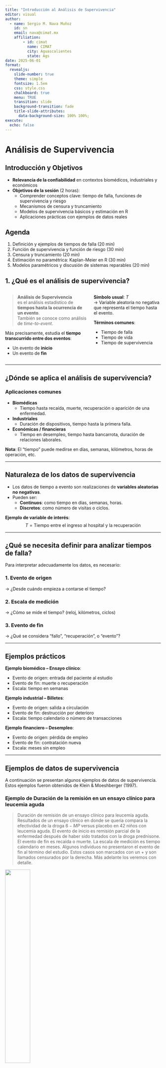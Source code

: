 ```yaml
---
title: "Introducción al Análisis de Supervivencia"
editor: visual
author: 
  - name: Sergio M. Nava Muñoz
    id: sn
    email: nava@cimat.mx
    affiliation: 
        - id: cimat
          name: CIMAT
          city: Aguascalientes
          state: Ags
date: 2025-06-01
format: 
  revealjs:
    slide-number: true
    theme: simple
    fontsize: 1.5em
    css: style.css
    chalkboard: true
    menu: TRUE
    transition: slide
    background-transition: fade
    title-slide-attributes:
      data-background-size: 100% 100%;     
execute:
  echo: false
---
```


# Análisis de Supervivencia

## Introducción y Objetivos

-   **Relevancia de la confiabilidad** en contextos biomédicos, industriales y económicos
-   **Objetivos de la sesión** (2 horas):
    -   Comprender conceptos clave: tiempo de falla, funciones de supervivencia y riesgo
    -   Mecanismos de censura y truncamiento
    -   Modelos de supervivencia básicos y estimación en R
    -   Aplicaciones prácticas con ejemplos de datos reales

## Agenda

1.  Definición y ejemplos de tiempos de falla (20 min)
2.  Función de supervivencia y función de riesgo (30 min)
3.  Censura y truncamiento (20 min)
4.  Estimación no paramétrica: Kaplan-Meier en R (30 min)
5.  Modelos paramétricos y discusión de sistemas reparables (20 min)


## 1. ¿Qué es el análisis de supervivencia? {.scrollable transition="slide"}

::: {.columns}
::: {.column width="55%"}

> **Análisis de Supervivencia**  
> es el análisis estadístico de **tiempos hasta la ocurrencia de un evento**.  
> También se conoce como análisis de *time-to-event*.

Más precisamente, estudia el **tiempo transcurrido entre dos eventos**:  

- Un evento de **inicio**  
- Un evento de **fin**

:::

::: {.column width="45%"}
**Símbolo usual**: $T$  
→ Variable aleatoria no negativa que representa el tiempo hasta el evento.

**Términos comunes**:

- Tiempo de falla
- Tiempo de vida
- Tiempo de supervivencia

:::
:::

---

## ¿Dónde se aplica el análisis de supervivencia? {transition="fade"}

### Aplicaciones comunes

- **Biomédicas**  
  - Tiempo hasta recaída, muerte, recuperación o aparición de una enfermedad.
- **Industriales**  
  - Duración de dispositivos, tiempo hasta la primera falla.
- **Económicas / financieras**  
  - Tiempo en desempleo, tiempo hasta bancarrota, duración de relaciones laborales.

**Nota**: El "tiempo" puede medirse en días, semanas, kilómetros, horas de operación, etc.

---

## Naturaleza de los datos de supervivencia {transition="slide"}

- Los datos de tiempo a evento son realizaciones de **variables aleatorias no negativas**.
- Pueden ser:
  - **Continuos**: como tiempo en días, semanas, horas.
  - **Discretos**: como número de visitas o ciclos.

**Ejemplo de variable de interés**:  
$$
T = \text{Tiempo entre el ingreso al hospital y la recuperación}
$$

---

## ¿Qué se necesita definir para analizar tiempos de falla? {transition="slide"}

Para interpretar adecuadamente los datos, es necesario:

### 1. Evento de origen  
→ ¿Desde cuándo empieza a contarse el tiempo?

### 2. Escala de medición  
→ ¿Cómo se mide el tiempo? (reloj, kilómetros, ciclos)

### 3. Evento de fin  
→ ¿Qué se considera "fallo", "recuperación", o "evento"?

---

## Ejemplos prácticos {.smaller transition="fade"}

**Ejemplo biomédico – Ensayo clínico**:

- Evento de origen: entrada del paciente al estudio
- Evento de fin: muerte o recuperación
- Escala: tiempo en semanas

**Ejemplo industrial – Billetes**:

- Evento de origen: salida a circulación
- Evento de fin: destrucción por deterioro
- Escala: tiempo calendario o número de transacciones

**Ejemplo financiero – Desempleo**:

- Evento de origen: pérdida de empleo
- Evento de fin: contratación nueva
- Escala: meses sin empleo

---

## Ejemplos de datos de supervivencia {.smaller .scrollable transition="slide"}

A continuación se presentan algunos ejemplos de datos de supervivencia. Estos ejemplos fueron obtenidos de Klein & Moeshberger (1997).

### Ejemplo de Duración de la remisión en un ensayo clínico para leucemia aguda

> Duración de remisión de un ensayo clínico para leucemia aguda. Resultados de un ensayo clínico en donde se quería compara la efectividad de la droga $6-MP$ versus placebo en 42 niños con leucemia aguda. El evento de inicio es remisión parcial de la enfermedad después de haber sido tratados con la droga prednisone. El evento de fin es recaída o muerte. La escala de medición es tiempo calendario en meses. Algunos individuos no presentaron el evento de fin al término del estudio. Estos casos son marcados con un + y son llamados censurados por la derecha. Más adelante los veremos con detalle.

![](figura/ejemp1.png){width="40%" fig-align="center"}

---


### Ejemplo de Transplante de médula ósea en pacientes con leucemia. 

::: {.smaller .scrollable transition="slide"}


> Transplante de médula es un procedimiento estándar en pacientes con leucemia aguda. La recuperación después del transplante es un proceso complejo. La prognosis para la recuperación puede depender de factores que se conocen al momento del transplante, como edad y sexo del paciente y donador, etapa de la enfermedad inicial, tiempo entre el diagnóstico y el transplante, etc. La prognosis final depende de cómo evoluciona el paciente después del transplante. Puede generar aversión o rechazo de la medula transplantada (GVHD), que el conteo de plaquetas se vuelva normal o desarrollar infecciones, etc. El transplante se considera fracaso cuando el paciente recae o muere.

![](figura/ejemp2.png){width="40%" fig-align="center"}

:::

------


### Ejemplo de Transplante de médula ósea en pacientes con leucemia.  (cont.)


::: {#ejemp-2 layout-ncol="2"}
![](figura/ejemp2-3.jpg){width="100%" fig-align="center"}

![](figura/ejemp2-2.jpg){width="100%" fig-align="center"}

:::

-----

### Ejemplo Tiempos de muerte de adultos mayores residentes de un asilo.


::: {.smaller .scrollable transition="slide"}


> Channing House es una casa de retiro en California. Datos con las edades de muerte de 462 individuos (97 hombres y 365 mujeres) que estuvieron en la residencia durante el periodo de enero de 1964 y julio de 1975. Se reportó la edad a la muerte o al momento en que se salían del asilo (en meses) y la edad a la que los individuos entraron al asilo. Estos datos son un ejemplo de truncamiento por la izquierda que más adelante veremos con detalle. Un individuo tiene que sobrevivir lo suficiente para estar en edad de entrar al asilo. Individuos que mueren previamente a la edad de retiro son excluidos del estudio.

![](figura/ejemp3.png){fig-align="center" width="40%"}

:::

-----

### Ejemplo Tiempo al primer uso de marihuana.


::: {.smaller .scrollable transition="slide"}


> En este estudio a 191 estudiantes de preparatoria se les preguntó: ¿Cuál fue la primera vez que probaste la marihuana?. Las respuestas fueron, “la edad exacta a la que la probaron”, “nunca la he probado”, y “la probé pero no recuerdo cuando fue la primera vez”. En este último caso tenemos una censura por la izquierda. El evento de interés ha ocurrido en algún momento previo a la edad actual del estudiante!.

![](figura/ejemp4.jpg){fig-align="center" width="5in"}

:::

-----

### Tiempo a desarrollar sida.


::: {.smaller .scrollable transition="slide"}


> Se reportan datos con tiempos de infección y de inducción para 258 adultos y 37 niños que fueron infectados con el virus del VIH y desarrollaron sida antes del 30 de junio de 1986. Los datos consisten de los tiempos (en años) desde que adultos fueron infectados por el virus por transfusión de sangre contaminada, y el tiempo de espera hasta el desarrollo de sida. Para la población pediátrica, los niños fueron infectados en útero o al nacer. El tiempo base de medición es el 1 de abril de 1978. En este estudio, sólo los individuos que han desarrollado sida antes del término del estudio son considerados. Individuos que no han desarrollado sida no son incluidos en el estudio. Este tipo de datos es llamado truncados por la derecha y más adelante los veremos con detalle.

### Tiempo de inducción de SIDA en adultos y niños

| Infection Time | Adult Induction Time                     | Child Induction Time   |
|----------------|------------------------------------------|-------------------------|
| 0.00           | 5                                        |                         |
| 0.25           | 6.75                                     |                         |
| 0.75           | 5, 5, 7.25                               |                         |
| 1.00           | 4.25, 5.75, 6.25, 6.5                    | 5.5                     |
| 1.25           | 4, 4.25, 4.75, 5.75                      |                         |
| 1.50           | 2.75, 3.75, 5, 5.5, 6.5                  | 2.25                    |
| 1.75           | 2.75, 3, 5.25, 5.25                      |                         |
| 2.00           | 2.25, 3, 4, 4.5, 4.75, 5, ...            |                         |
| 2.25           | 3, 5.5                                   | 3                       |
| 2.50           | 2.25, 2.25, ..., 4                       |                         |
| 2.75           | 1.25, 1.5, ..., 5.25                     | 1                       |
| 3.00           | 2, 3.25, ..., 5                          | 1.75                    |
| 3.25           | 1.25, 1.75, ..., 4.5                     |                         |
| 3.50           | 1.25, 2.25, ..., 4.5                     | 0.75                    |
| 3.75           | 1.25, 1.75, ..., 4.25                    | 0.75, 1, ..., 4.25      |
| 4.00           | 1, 1.5, ..., 4                           | 1                       |
| 4.25           | 1.25, 1.5, ..., 3.5                      | 1.75                    |
| 4.50           | 1, 1.5, ..., 3.25                        | 3.25                    |
| 4.75           | 1, 1.5, ..., 3.25                        | 1, 2.25                 |
| 5.00           | 0.5, 1.5, ..., 3                         | 0.5, 0.75, 1.5, 2.5     |
| 5.25           | 0.25, 0.25, ..., 2.75                    | 0.25, 1, 1.5            |
| 5.50           | 1, 1, ..., 2.5                           | 0.5, 1.5, 2.5           |
| 5.75           | 0.25, 0.75, ..., 2.25                    | 1.75                    |
| 6.00           | 0.5, 0.75, ..., 2                        | 0.5, 1.25               |
| 6.25           | 0.75, 1, ..., 1.75                       | 0.5, 1.25               |
| 6.50           | 0.25, 0.25, ..., 1.5                     | 0.75                    |
| 6.75           | 0.75, 0.75, ..., 1.25                    | 0.5, 0.75               |
| 7.00           | 0.75                                     | 0.75                    |
| 7.25           | 0.25                                     | 0.25                    |


:::

----

## Ejemplos de Datos de Supervivencia

```r
# Ejemplo simulado de tiempos de supervivencia
set.seed(123)
tiempos <- rexp(100, rate = 0.05)
status <- rbinom(100, 1, prob = 0.8)
library(survival)
data_sim <- data.frame(time = tiempos, event = status)
```

::: smaller
```r
# Mostrar los primeros 10 registros con fuente más pequeña
knitr::kable(data_sim[1:8, ], caption = "Primeros 8 registros de data_sim")
```
:::

## 2. Funciones fundamentales en análisis de supervivencia {.scrollable transition="slide"}

> En análisis de supervivencia, las variables aleatorias de interés $T$ son no negativas, y se caracterizan no solo por $f(t)$ o $F(t)$, sino también por funciones **más interpretables**:

- $S(t)$: función de supervivencia
- $h(t)$: función de riesgo o tasa de falla
- $H(t)$: riesgo acumulado

---

## Función de Supervivencia {.scrollable transition="slide"}

> $S(t) = P(T > t) = 1 - F(t)$

Representa la probabilidad de **sobrevivir más allá del tiempo $t$**.

::: {.columns}
::: {.column width="50%"}

**Propiedades clave**:

- Monótona no creciente  
- $S(0) = 1$, $\lim_{t \to \infty} S(t) = 0$

:::
::: {.column width="50%"}
![](figura/Ss.jpg){fig-align="center" width="80%"}
:::
:::

---

## Función de Riesgo {.scrollable transition="slide"}

> $h(t) = \frac{f(t)}{S(t)}$

- También conocida como:
  - Tasa de falla condicional (confiabilidad)
  - Tasa de mortalidad (demografía)
  - Función de intensidad (procesos estocásticos)

**Interpretación**:  
Tasa instantánea de ocurrencia del evento, dado que se ha sobrevivido hasta $t$.

---

## Ejemplos de formas de riesgo {transition="slide"}

::: {.columns}
::: {.column width="50%"}

- Riesgo creciente → envejecimiento
- Riesgo decreciente → rejuvenecimiento
- Riesgo tipo “tina de baño” → mortalidad neonatal y senil
- Riesgo tipo “montaña” → recaída tras tratamiento

:::
::: {.column width="50%"}
![](figura/ejempRiesgoContinuo.jpg){fig-align="center" width="4in"}
:::
:::

---

## Otra forma de visualización {transition="fade"}
![](figura/ejempRiesgoContinuo2.jpg){fig-align="center" width="4in"}

---

## Riesgo en tiempo discreto {.scrollable transition="slide"}

Para $T$ discreta con soporte $\{u_1, u_2, \dots\}$:

$$
h(t) = P(T = t \mid T \ge t)
$$

$$
h_k = \frac{P(T = u_k)}{P(T \ge u_k)} = \frac{f(u_k)}{S(u_{k-1})}
$$

Usando $f(u_k) = S(u_{k-1}) - S(u_k)$, se obtiene:

$$
h_k = 1 - \frac{S(u_k)}{S(u_{k-1})}
$$

---

## Relaciones discretas clave {.scrollable transition="slide"}

Función de supervivencia:

$$
S(t) = \prod_{u_k \le t} (1 - h_k)
$$

Función de densidad:

$$
f(u_j) = h_j \prod_{k<j} (1 - h_k)
$$

> En demografía, $h(t)$ representa la probabilidad de morir en el momento $t$ dado que se ha sobrevivido hasta $t$.

---

## Ejemplos de riesgo discreto {transition="fade"}

![](figura/ejempRiesgoDiscreto.jpg){fig-align="center" width="4in"}

---

## Riesgo acumulado discreto {.scrollable transition="slide"}

Dos definiciones equivalentes:

1. Suma directa:
$$
H(t) = \sum_{u_k \le t} h_k
$$

2. Log-transformación:
$$
H(t) = - \sum_{u_k \le t} \log(1 - h_k)
$$

Ambas son **monótonas no decrecientes**.

---

## Riesgo en tiempo continuo {.scrollable transition="slide"}

$$
h(t) = \lim_{\varepsilon \to 0} \frac{1}{\varepsilon} P(t < T \le t + \varepsilon \mid T \ge t)
= \frac{f(t)}{S(t)}
$$

Como $F(t) = 1 - S(t)$, entonces:

$$
h(t) = -\frac{d}{dt} \log S(t)
$$

Al integrar:

$$
\log S(t) = -\int_0^t h(u) \, du
$$

$$
S(t) = \exp\left(-\int_0^t h(u) \, du\right)
$$

> $h(t)\varepsilon$ es la probabilidad **aproximada** de que un evento ocurra en el siguiente instante dado que el individuo ha sobrevivido hasta $t$.

---

## Riesgo acumulado continuo {transition="slide"}

$$
H(t) = \int_0^t h(u)\, du
\qquad\Rightarrow\qquad
S(t) = \exp\{-H(t)\}
$$

Si $S(\infty) = 0$, entonces $H(\infty) = \infty$.

---

## Visualización de funciones {.scrollable transition="fade"}

![](figura/Funciones1.png){fig-align="center"}
![](figura/Funciones2.png){fig-align="center"}


## Censura y truncamiento {#sec-censura-y-truncamiento .scrollable transition="slide"}

::: {.columns}

::: {.column width="50%"}

### ¿Qué es la **censura**?

- La **censura** ocurre cuando **no se observa completamente** el tiempo de fallo.
- Es común en estudios longitudinales, donde algunos individuos:
  - **No han fallado** al final del estudio,
  - **Ingresan tarde** al seguimiento,
  - O **se pierde el seguimiento**.

**Tipos de censura**:

-  **Por la derecha**: solo sabemos que el evento ocurrió después de cierto tiempo.
-  **Por la izquierda**: solo sabemos que ocurrió antes de cierto tiempo.
-  **Por intervalo**: solo sabemos que ocurrió entre dos tiempos.

:::

::: {.column width="50%"}

### ¿Qué es el **truncamiento**?

- El **truncamiento** ocurre cuando **ciertas observaciones nunca se registran** debido al diseño del estudio.

**Ejemplos**:

- **Truncamiento por la izquierda**: sólo se incluyen individuos cuyo evento ocurre **después** de cierto punto.
- **Truncamiento por la derecha**: se excluyen individuos cuyo evento ocurre **después** de cierto punto.

**Implicación**:

- Afecta **quién entra al estudio** (selección), no solo cómo se mide el tiempo.

:::
:::

---

### 🔍 Notas para el instructor:

- Puedes acompañar esta diapositiva con una **gráfica tipo línea de tiempo** que contraste **censura** vs **truncamiento** (e.g. tipo Klein & Moeschberger).
- Si se quiere profundizar, añade en otra diapositiva cómo **afectan a la función de verosimilitud**.
- Si el público es nuevo en supervivencia, considera ilustrar con ejemplos cotidianos:
  - Censura: “no sabemos cuándo murió un paciente, solo que estaba vivo al final del estudio”.
  - Truncamiento: “personas que murieron antes de entrar al estudio no están en el conjunto de datos”.



## Tipos de censura por la derecha {.scrollable transition="slide"}

### ¿Cómo se genera la censura?

En estudios de supervivencia, es común que **no se observe completamente** el tiempo de falla. Esto ocurre mediante distintos mecanismos:

- **Censura tipo I**
- **Censura tipo II**
- **Censura aleatoria**

---

## Censura tipo I {.smaller transition="slide"}

::: {.columns}
::: {.column width="55%"}

**Definición**:  
Se observa el tiempo de supervivencia $T_i$ **solo si ocurre antes de un tiempo de censura predeterminado** $C_i$.  
Si $T_i > C_i$, entonces el dato está censurado.

**Notación formal**:

- Observamos el par $(t_i, \delta_i)$, donde  
  - $t_i = \min(T_i, C_i)$  
  - $\delta_i = I(T_i \le C_i)$  
- Si $\delta_i = 1$: observación completa  
- Si $\delta_i = 0$: censura por la derecha

:::

::: {.column width="45%"}
![](figura/CensuraI.jpg){fig-align="center" width="90%"}
:::
:::

---

### Ejemplo de censura tipo I {.smaller}

> En un estudio toxicológico, ratones reciben un carcinógeno.  
> Se observa su supervivencia hasta cierto tiempo límite.  
> Los ratones aún vivos en ese punto son sacrificados (censurados).

**Importante**: Puede haber **múltiples tiempos de censura**, dependiendo del diseño experimental.

![](figura/CensuraI-3.jpg){fig-align="center" width="75%"}

---

### Censura tipo I generalizada {.smaller}

> Cada individuo entra en un momento distinto al estudio, pero el final del estudio está predeterminado.

- Cada sujeto tiene su propio tiempo de censura fijo.
- Este diseño genera **censura tipo I generalizada**.

![](figura/CensuraI-2.jpg){fig-align="center" width="75%"}

---

## Censura tipo II {transition="slide"}

::: {.columns}
::: {.column width="55%"}

**Definición**:  
El estudio se **detiene al observar la falla de los primeros $r < n$ sujetos**.

- Se observan los tiempos $T_{(1)}, T_{(2)}, \dots, T_{(r)}$
- Los $n - r$ sujetos restantes están censurados.

**Notación**:

- Tiempo de censura común: $C = T_{(r)}$
- Censura si $T_i > C$

:::

::: {.column width="45%"}
_Aplicación típica_: pruebas de resistencia de equipos que se detienen al fallar cierto número de unidades.

_Ejemplo_: Se prueban 20 motores, pero se termina el estudio tras la falla de los primeros 10.


:::
:::

---

## Censura aleatoria {transition="slide"}

::: {.columns}
::: {.column width="55%"}

**Definición**:  
El tiempo de censura $C_i$ es una **variable aleatoria**, diferente para cada individuo.

**Ejemplos comunes**:

- Salida del estudio
- Muerte por otra causa
- Migración o pérdida de contacto
- Hospital deja de aceptar al paciente

:::

::: {.column width="45%"}
_Ejemplo aplicado_:  
En estudios con pacientes de diálisis,  el evento de interés puede ser fallas por infección,  pero se censura por muerte o salida del hospital.

:::
:::



### Tipos de censura aleatoria

- **No informativa**: $C_i \perp T_i$  
  → tratable como censura tipo I
- **Informativa**: $C_i$ depende de $T_i$  
  → requiere modelos avanzados

---

## Conclusión {transition="fade"}

- La **censura por la derecha** se clasifica según su origen: planificado, condicional o aleatorio.
- Es fundamental para construir correctamente la **función de verosimilitud**.
- Un mal manejo de la censura puede sesgar estimaciones.


## Censura por la izquierda e intervalo {.smaller .scrollable transition="slide"}

### ¿Qué es la censura por la izquierda?

::: {.columns}
::: {.column width="55%"}

- Ocurre cuando **el evento de interés sucede antes de un tiempo de observación conocido**.
- Es decir, **sabemos que el evento ya ocurrió**, pero **no cuándo exactamente**.

**Definición formal**:  
Sea $C_l$ el tiempo de censura por la izquierda y $T_i$ el tiempo de falla.

- Si $T_i \ge C_l$: observación completa.  
- Si $T_i < C_l$: **censura por la izquierda**.

**Notación**:  
$$
t_i = \max(T_i, C_l), \quad 
\delta_i = I(T_i \ge C_l)
$$

:::

::: {.column width="45%"}
**Ejemplo 1**  

> Adolescente declara:  
> _“Sí consumí marihuana, pero no recuerdo cuándo”._  
> → El evento ocurrió antes de su edad actual, pero se desconoce el momento exacto.

**Ejemplo 2**  

> Un niño ya sabe realizar una tarea cuando entra al estudio.  
> → El aprendizaje ocurrió antes de la observación inicial.

:::
:::

---

## Censura doble (izquierda y derecha) {.smaller transition="slide"}

::: {.columns}
::: {.column width="60%"}

**Definición**:  
Una observación está **doblemente censurada** si se desconoce si el evento ocurrió antes o después de un cierto rango.

- Combina censura por la izquierda y la derecha.
- Común en estudios transversales o con límites temporales de observación.

**Notación generalizada**:

$$
t_i = \max\{ \min(T_i, C_r), C_l \}, \quad
\delta_i =
\begin{cases}
1, & \text{tiempo exacto} \\
0, & \text{censura por la derecha} \\
-1, & \text{censura por la izquierda}
\end{cases}
$$

:::

::: {.column width="40%"}

**Ejemplo 1 – Marihuana**  

> “Nunca la he usado” → censura por la derecha  
> “Sí la usé pero no recuerdo cuándo” → izquierda  
> “La usé a los 15” → observación completa

**Ejemplo 2 – Aprendizaje infantil**  

> Algunos niños no aprenden durante el estudio → censura por la derecha  
> Otros ya sabían antes de iniciar → censura por la izquierda

:::
:::

---

## Comparación gráfica sugerida {transition="none"}

(Agregar una figura como la siguiente para reforzar visualmente)

| Tipo de observación      | Línea de tiempo                       |
|--------------------------|----------------------------------------|
| **Exacta**               | Evento ocurre entre observación inicial y final |
| **Censura por la derecha** | Línea que termina sin evento registrado |
| **Censura por la izquierda** | Línea que empieza con evento ya ocurrido |
| **Doble censura**        | Solo se sabe que el evento ocurrió fuera del intervalo de observación |

---

## Recomendaciones {.smaller}

- Identificar con claridad el **momento de entrada** al estudio y el **horizonte de observación**.
- Siempre registrar **si se trata de censura por la izquierda, derecha o ambas**.
- Verificar si la censura es **informativa o no informativa**.




## Censura por intervalo {.scrollable transition="slide"}

### ¿Qué es la censura por intervalo?

::: {.columns}
::: {.column width="55%"}

- La **censura por intervalo** ocurre cuando **el evento sucede entre dos visitas clínicas**, pero **no se conoce el momento exacto**.

**Interpretación**:  
Se sabe que el sujeto **no había fallado antes del tiempo $L_i$**, pero sí **lo ha hecho antes o en el tiempo $R_i$**.

**Notación formal**:

$$
L_i < T_i \le R_i
$$

Donde:

- $L_i$ = última vez que se observó sin evento  
- $R_i$ = primera vez que se detecta el evento

:::

::: {.column width="45%"}
Puedes pensar esta censura como una observación **con ventana de tiempo**, en la que el evento ocurre **dentro de un intervalo** que puede variar por sujeto.

Posibles causas:

- Visitas clínicas programadas
- Limitaciones de seguimiento continuo
:::
:::
---

### Ejemplo 1 – Estudio del Corazón de Framingham {.smaller}

> En este estudio longitudinal, los eventos de enfermedad coronaria (CHD) pueden registrarse con precisión.

Sin embargo:

- La aparición de **angina de pecho** se detecta solo **entre dos visitas clínicas**, con varios años de diferencia.

→ El tiempo exacto es desconocido, pero **ocurrió dentro del intervalo** entre exámenes.

---

### Ejemplo 2 – Estudio de radioterapia {.smaller}

> Se estudió el efecto cosmético en mujeres con cáncer de mama tras radioterapia (con o sin quimioterapia).

- Se realizaron controles **cada 4 a 6 meses**, luego más espaciados.
- El evento de interés: **retracción severa del seno**.
- Solo se sabía si **ocurrió entre dos visitas**, o si **nunca se observó** (censura por la derecha).

→ Algunas pacientes presentaron **censura por intervalo**, y otras, **por la derecha**.

---

## Consideraciones finales {.smaller}

- La censura por intervalo requiere un tratamiento especial en modelos de supervivencia:  
  - No puede tratarse como observación exacta ni como censura por la derecha.
- Métodos como **EM**, modelos de **verosimilitud para intervalos**, o análisis de **datos agrupados** son apropiados.


## Truncamiento {.scrollable .smaller transition="slide"}

### ¿Qué es el truncamiento?

::: {.columns}
::: {.column width="55%"}

- El **truncamiento** ocurre cuando **ciertos individuos no aparecen en el estudio**, porque **su tiempo de falla está fuera de una ventana de observación**.

**Diferencia clave con la censura**:

- **Censura** → se observa parcialmente
- **Truncamiento** → **no se observa en absoluto**

**Definición formal**:  
Se observa $T_i$ **solo si** $T_i \in (U_i, V_i)$

:::

::: {.column width="45%"}
_Imaginemos una ventana de observación:_  
Si el evento ocurre **antes** de entrar a la ventana o **después de que cierra**, el sujeto **no entra al estudio**.

Esto es **truncamiento**, no censura.

:::
:::

---

## Truncamiento por la izquierda {transition="slide"}

::: {.columns}
::: {.column width="55%"}

**Definición**:  
Solo se observan individuos cuyo tiempo de evento **supera un umbral inferior**:  
$$
T_i > U_i
$$

También conocido como **entrada retardada**: el sujeto **debió sobrevivir** lo suficiente para entrar al estudio.

:::

::: {.column width="45%"}

> **Ejemplo – Centro de retiro**  
> En Channing House, solo se estudian residentes que **lograron ingresar**.  
> Quienes murieron **antes** de tener edad para ingresar, **no aparecen** en el estudio.  
> → **Truncamiento por la izquierda**

:::
:::

---

## Truncamiento por la derecha {transition="slide"}

::: {.columns}
::: {.column width="55%"}

**Definición**:  
Solo se incluyen sujetos cuyo evento ocurre **antes de un umbral superior**:
$$
T_i < V_i
$$

Esto puede ocurrir en **estudios retrospectivos con fecha de corte**.

:::

::: {.column width="45%"}

> **Ejemplo – Estudio del SIDA**  
> Solo se incluyen pacientes que desarrollaron SIDA **antes del 30 de junio de 1986**.  
> Aquellos cuya enfermedad apareció después, **no fueron observados**.  
> → **Truncamiento por la derecha**

:::
:::

---

## Truncamiento y censura combinados {transition="fade"}

- Es **común** que los estudios de supervivencia combinen:
  - **Truncamiento por la izquierda** (entrada tardía)
  - **Censura por la derecha** (seguimiento limitado)

- Ejemplo típico:  

  > Un paciente entra al estudio tras cumplir ciertos criterios (truncamiento),  
  > pero el estudio termina antes de que fallezca (censura).

---

## Visualización sugerida {transition="none"}

(Agregar figura con líneas de tiempo para comparar:)

| Tipo de situación           | Línea de tiempo                      |
|----------------------------|---------------------------------------|
| **Truncamiento por izquierda** | Evento ocurre antes de entrada: no se observa |
| **Truncamiento por derecha**   | Evento ocurre después de fecha límite: no se observa |
| **Censura por derecha**        | Evento ocurre después de seguimiento: sí se observa parcialmente |
| **Observación completa**       | Evento ocurre dentro del periodo: sí se observa |


## Visualización de Funciones en R

```r
# Estimación Kaplan-Meier
km_fit <- survfit(Surv(time, event) ~ 1, data = data_sim)
plot(km_fit, xlab = "Tiempo", ylab = "Supervivencia", main = "Curva Kaplan-Meier")
```

## 3. Censura y Truncamiento

-   Censura por la derecha, izquierda e intervalos
-   Truncamiento (izquierdo/ derecho)
-   Impacto en el análisis de supervivencia

## Ejemplo de Censura por la Derecha

```r
# Introducir censura artificial
cens <- ifelse(tiempos > 20, 0, status)
data_cens <- data.frame(time = pmin(tiempos, 20), event = cens)
km_fit2 <- survfit(Surv(time, event) ~ 1, data = data_cens)
plot(km_fit2, xlab = "Tiempo", ylab = "Supervivencia", main = "Kaplan-Meier con Censura")
```

## 4. Modelos Paramétricos Básicos

-   Distribuciones exponencial, Weibull, log-logístico
-   Ajuste de modelos en R

## Ajuste de Modelo Exponecial y Weibull

```r
# Modelo Exponencial
exp_fit <- survreg(Surv(time, event) ~ 1, data = data_sim, dist = "exponential")
# Modelo Weibull
weib_fit <- survreg(Surv(time, event) ~ 1, data = data_sim, dist = "weibull")
summary(exp_fit)
summary(weib_fit)
```

## 5. Sistemas Reparables y Discusión

-   Distinción entre sistemas reparables y no reparables
-   Modelos de procesos de fallas (NHPP, HPP)
-   Aplicaciones en mantenimiento y confiabilidad industrial

## Conclusiones y Material Adicional

-   Repaso de conceptos vistos
-   Lecturas recomendadas y recursos en línea
-   Próximos pasos: modelado avanzado y análisis multivariado
